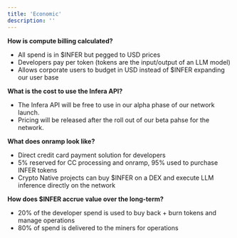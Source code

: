 ```yaml
---
title: 'Economic'
description: ''
---
```


**How is compute billing calculated?**
* All spend is in $INFER but pegged to USD prices
* Developers pay per token (tokens are the input/output of an LLM model)
* Allows corporate users to budget in USD instead of $INFER expanding our user base

**What is the cost to use the Infera API?**
* The Infera API will be free to use in our alpha phase of our network launch.
* Pricing will be released after the roll out of our beta pahse for the network.

**What does onramp look like?**
* Direct credit card payment solution for developers
* 5% reserved for CC processing and onramp, 95% used to purchase INFER tokens
* Crypto Native projects can buy $INFER on a DEX and execute LLM inference directly on the network

**How does $INFER accrue value over the long-term?**

* 20% of the developer spend is used to buy back + burn tokens and manage operations
* 80% of spend is delivered to the miners for operations